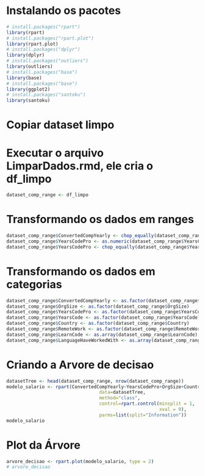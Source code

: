 # Instalando os pacotes
```r
# install.packages("rpart")
library(rpart)
# install.packages("rpart.plot")
library(rpart.plot)
# install.packages("dplyr")
library(dplyr)
# install.packages("outliers")
library(outliers)
# install.packages("base")
library(base)
# install.packages("base")
library(ggplot2)
# install.packages("santoku")
library(santoku)
```

# Copiar dataset limpo
# Executar o arquivo LimparDados.rmd, ele cria o df_limpo
```r
dataset_comp_range <- df_limpo
```


# Transformando os dados em ranges
```r
dataset_comp_range$ConvertedCompYearly <- chop_equally(dataset_comp_range$ConvertedCompYearly, 10, raw = FALSE)
dataset_comp_range$YearsCodePro <- as.numeric(dataset_comp_range$YearsCodePro)
dataset_comp_range$YearsCodePro <- chop_equally(dataset_comp_range$YearsCodePro, 10, raw = TRUE)

```


# Transformando os dados em categorias
```r
dataset_comp_range$ConvertedCompYearly <- as.factor(dataset_comp_range$ConvertedCompYearly)
dataset_comp_range$OrgSize <- as.factor(dataset_comp_range$OrgSize)
dataset_comp_range$YearsCodePro <- as.factor(dataset_comp_range$YearsCodePro)
dataset_comp_range$YearsCode <- as.factor(dataset_comp_range$YearsCode)
dataset_comp_range$Country <- as.factor(dataset_comp_range$Country)
dataset_comp_range$RemoteWork <- as.factor(dataset_comp_range$RemoteWork)
dataset_comp_range$LearnCode <- as.array(dataset_comp_range$LearnCode)
dataset_comp_range$LanguageHaveWorkedWith <- as.array(dataset_comp_range$LanguageHaveWorkedWith)
```

# Criando a Arvore de decisao
```r
datasetTree <- head(dataset_comp_range, nrow(dataset_comp_range))
modelo_salario <- rpart(ConvertedCompYearly~YearsCodePro+OrgSize+Country+Age+RemoteWork,
                                  data=datasetTree,
                                  method="class",
                                  control=rpart.control(minsplit = 1,
                                                        xval = 9),
                                  parms=list(split="Information"))
modelo_salario
```


# Plot da Árvore
```r
arvore_decisao <- rpart.plot(modelo_salario, type = 2)
# arvore_decisao
```
